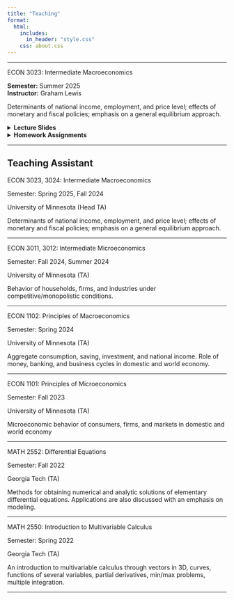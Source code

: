 ```yaml
---
title: "Teaching"
format: 
  html:
    includes:
      in_header: "style.css"
    css: about.css
---
```


<!-- Horizontal line between course blocks -->

<hr>

:::::: course-block
::: course-title
ECON 3023: Intermediate Macroeconomics
:::

::: course-info
**Semester:** Summer 2025\
**Instructor:** Graham Lewis
:::

<p class="course-description">

Determinants of national income, employment, and price level; effects of monetary and fiscal policies; emphasis on a general equilibrium approach.

</p>

::: course-materials
<details>

<summary><strong>Lecture Slides</strong></summary>

-   [Lecture 1 - Introduction](lectures/lecture1_Introduction.pdf){target="_blank"}
-   [Lecture 2 - Production](lectures/lecture2_Production.pdf){target="_blank"}
-   [Lecture 3 - Solow](lectures/lecture3_Solow.pdf){target="_blank"}
-   [Lecture 4 - Ideas](lectures/lecture4_Ideas.pdf){target="_blank"}
-   [Lecture 5 - Beyond Physical Capital](lectures/lecture5_expandingCapital.pdf){target="_blank"}
-   [Lecture 6 - Human Capital](lectures/lecture6_HumanCapital.pdf){target="_blank"}

</details>

<details>

<summary><strong>Homework Assignments️</strong></summary>

- [HW 1 – Production and Solow](homeworks/hw1.pdf){target="_blank"}
- [HW 2 – Romer and Human Capital](homeworks/hw2.pdf){target="_blank"}

</details>
:::
::::::

<hr>

## Teaching Assistant

:::::: course-block
::: course-title
ECON 3023, 3024: Intermediate Macroeconomics
:::

::: course-info
Semester: Spring 2025, Fall 2024
:::

::: course-info
University of Minnesota (Head TA)
:::

<p class="course-description">

Determinants of national income, employment, and price level; effects of monetary and fiscal policies; emphasis on a general equilibrium approach.

</p>
::::::

<hr>

:::::: course-block
::: course-title
ECON 3011, 3012: Intermediate Microeconomics
:::

::: course-info
Semester: Fall 2024, Summer 2024
:::

::: course-info
University of Minnesota (TA)
:::

<p class="course-description">

Behavior of households, firms, and industries under competitive/monopolistic conditions.

</p>
::::::

<hr>

<!-- Horizontal line between course blocks -->

:::::: course-block
::: course-title
ECON 1102: Principles of Macroeconomics
:::

::: course-info
Semester: Spring 2024
:::

::: course-info
University of Minnesota (TA)
:::

<p class="course-description">

Aggregate consumption, saving, investment, and national income. Role of money, banking, and business cycles in domestic and world economy.

</p>
::::::

<hr>

:::::: course-block
::: course-title
ECON 1101: Principles of Microeconomics
:::

::: course-info
Semester: Fall 2023
:::

::: course-info
University of Minnesota (TA)
:::

<p class="course-description">

Microeconomic behavior of consumers, firms, and markets in domestic and world economy

</p>
::::::

<hr>

:::::: course-block
::: course-title
MATH 2552: Differential Equations
:::

::: course-info
Semester: Fall 2022
:::

::: course-info
Georgia Tech (TA)
:::

<p class="course-description">

Methods for obtaining numerical and analytic solutions of elementary differential equations. Applications are also discussed with an emphasis on modeling.

</p>
::::::

<hr>

:::::: course-block
::: course-title
MATH 2550: Introduction to Multivariable Calculus
:::

::: course-info
Semester: Spring 2022
:::

::: course-info
Georgia Tech (TA)
:::

<p class="course-description">

An introduction to multivariable calculus through vectors in 3D, curves, functions of several variables, partial derivatives, min/max problems, multiple integration.

</p>
::::::

<hr>
